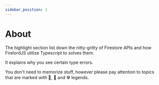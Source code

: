 ```yaml
---
sidebar_position: 1
---
```


# About

The highlight section list down the nitty-gritty of Firestore APIs and how FirelordJS utilize Typescript to solves them.

It explains why you see certain type errors.

You don't need to memorize stuff, however please pay attention to topics that are marked with 🦜, 🐧 and ☢️ legends.
